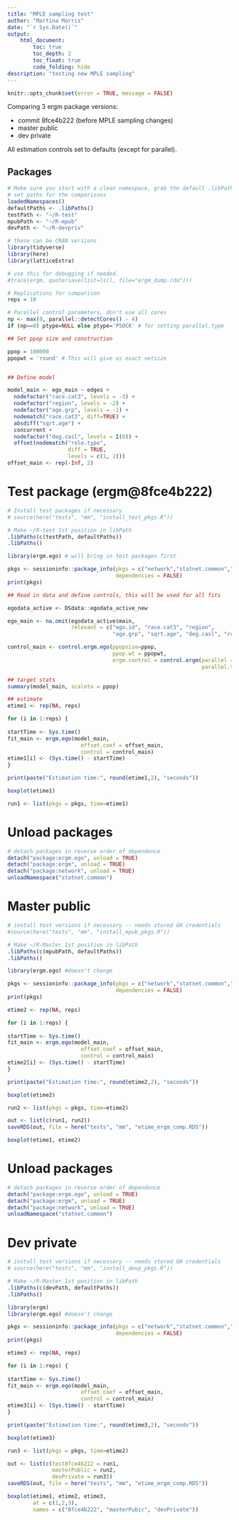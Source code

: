 ```yaml
---
title: "MPLE sampling test"
author: "Martina Morris"
date: "`r Sys.Date()`"
output:
    html_document:
        toc: true
        toc_depth: 2
        toc_float: true
        code_folding: hide
description: "testing new MPLE sampling"
---
```



```r
knitr::opts_chunk$set(error = TRUE, message = FALSE)
```
Comparing 3 ergm package versions:

* commit 8fce4b222 (before MPLE sampling changes)
* master public
* dev private

All estimation controls set to defaults (except for parallel).

## Packages 
```r

# Make sure you start with a clean namespace, grab the default .libPaths, 
# set paths for the comparisons
loadedNamespaces()
defaultPaths <- .libPaths()
testPath <- "~/R-test"
mpubPath <- "~/R-mpub"
devPath <- "~/R-devpriv"

# these can be CRAN versions
library(tidyverse)
library(here)
library(latticeExtra)
```

```r
# use this for debugging if needed.
#trace(ergm, quote(save(list=ls(), file="ergm_dump.rda")))

# Replications for comparison
reps = 10

# Parallel control parameters, don't use all cores
np <- max(0, parallel::detectCores() - 4)
if (np==0) ptype=NULL else ptype='PSOCK' # for setting parallel.type

## Set ppop size and construction

ppop = 100000
ppopwt = 'round' # This will give us exact netsize


## Define model

model_main <- ego_main ~ edges +
  nodefactor("race.cat3", levels = -3) +
  nodefactor("region", levels = -2) +
  nodefactor("age.grp", levels = -1) +
  nodematch("race.cat3", diff=TRUE) +
  absdiff("sqrt.age") +
  concurrent +
  nodefactor("deg.casl", levels = I(0)) +
  offset(nodematch("role.type", 
                   diff = TRUE, 
                   levels = c(1, 2)))
offset_main <- rep(-Inf, 2)

```

# Test package (ergm@8fce4b222)
```r

# Install test packages if necessary
# source(here("tests", "mm", "install_test_pkgs.R"))

# Make ~/R-test 1st position in libPath
.libPaths(c(testPath, defaultPaths))
.libPaths()

library(ergm.ego) # will bring in test packages first

pkgs <- sessioninfo::package_info(pkgs = c("network","statnet.common","ergm","ergm.ego"),
                                  dependencies = FALSE)
print(pkgs)

## Read in data and define controls, this will be used for all fits

egodata_active <- DSdata::egodata_active_new

ego_main <- na.omit(egodata_active$main, 
                    relevant = c("ego.id", "race.cat3", "region", 
                                 "age.grp", "sqrt.age", "deg.casl", "role.type"))

control_main <- control.ergm.ego(ppopsize=ppop, 
                                 ppop.wt = ppopwt,
                                 ergm.control = control.ergm(parallel = np,
                                                             parallel.type=ptype))

## target stats
summary(model_main, scaleto = ppop)

## estimate
etime1 <- rep(NA, reps)

for (i in 1:reps) {
  
startTime <- Sys.time()
fit_main <- ergm.ego(model_main,
                       offset.coef = offset_main,
                       control = control_main)
etime1[i] <- (Sys.time() - startTime)
}

print(paste("Estimation time:", round(etime1,2), "seconds"))

boxplot(etime1)

run1 <- list(pkgs = pkgs, time=etime1)

```

# Unload packages

```r
# detach packages in reverse order of dependence
detach("package:ergm.ego", unload = TRUE)
detach("package:ergm", unload = TRUE)
detach("package:network", unload = TRUE)
unloadNamespace("statnet.common")
```

# Master public
```r

# install test versions if necessary -- needs stored GH credentials
#source(here("tests", "mm", "install_mpub_pkgs.R"))

# Make ~/R-Master 1st position in libPath
.libPaths(c(mpubPath, defaultPaths))
.libPaths()

library(ergm.ego) #doesn't change

pkgs <- sessioninfo::package_info(pkgs = c("network","statnet.common","ergm","ergm.ego"),
                                  dependencies = FALSE)
print(pkgs)

etime2 <- rep(NA, reps)

for (i in 1:reps) {
  
startTime <- Sys.time()
fit_main <- ergm.ego(model_main,
                       offset.coef = offset_main,
                       control = control_main)
etime2[i] <- (Sys.time() - startTime)
}

print(paste("Estimation time:", round(etime2,2), "seconds"))

boxplot(etime2)

run2 <- list(pkgs = pkgs, time=etime2)

out <- list(c(run1, run2))
saveRDS(out, file = here("tests", "mm", "etime_ergm_comp.RDS"))

boxplot(etime1, etime2)

```

# Unload packages

```r
# detach packages in reverse order of dependence
detach("package:ergm.ego", unload = TRUE)
detach("package:ergm", unload = TRUE)
detach("package:network", unload = TRUE)
unloadNamespace("statnet.common")
```

# Dev private
```r

# install test versions if necessary -- needs stored GH credentials
# source(here("tests", "mm", "install_devp_pkgs.R"))

# Make ~/R-Master 1st position in libPath
.libPaths(c(devPath, defaultPaths))
.libPaths()

library(ergm)
library(ergm.ego) #doesn't change

pkgs <- sessioninfo::package_info(pkgs = c("network","statnet.common","ergm","ergm.ego"),
                                  dependencies = FALSE)
print(pkgs)

etime3 <- rep(NA, reps)

for (i in 1:reps) {
  
startTime <- Sys.time()
fit_main <- ergm.ego(model_main,
                       offset.coef = offset_main,
                       control = control_main)
etime3[i] <- (Sys.time() - startTime)
}

print(paste("Estimation time:", round(etime3,2), "seconds"))

boxplot(etime3)

run3 <- list(pkgs = pkgs, time=etime2)

out <- list(c(test8fce4b222 = run1, 
              masterPublic = run2, 
              devPrivate = run3))
saveRDS(out, file = here("tests", "mm", "etime_ergm_comp.RDS"))

boxplot(etime1, etime2, etime3,
        at = c(1,2,3),
        names = c("8fce4b222", "masterPubic", "devPrivate"))

```